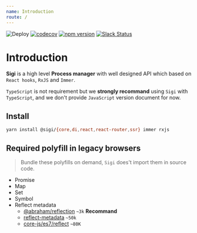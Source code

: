 ```yaml
---
name: Introduction
route: /
---
```


![Deploy](https://github.com/sigi-framework/documents/workflows/Deploy/badge.svg)
[![codecov](https://codecov.io/gh/sigi-framework/sigi/branch/master/graph/badge.svg)](https://codecov.io/gh/sigi-framework/sigi)
[![npm version](https://badge.fury.io/js/%40sigi%2Fcore.svg)](https://badge.fury.io/js/%40sigi%2Fcore)
[![Slack Status](https://img.shields.io/badge/slack-@sigi/framework-green.svg?logo=slack)](https://join.slack.com/t/sigiframework/shared_invite/enQtOTM4ODYwMjQ5OTY5LTRmM2JhYTA1NTA5OWVkZWQzZmVkZjE4OGM0ZjM4NGJlZTliNTZjYjE5OGExMjE3MTNkNGE2NmE1MjM5NDQwNTY)

# Introduction
**Sigi** is a high level **Process manager** with well designed API which based on `React hooks`, `RxJS` and `Immer`.

`TypeScript` is not requirement but we **strongly recommand** using `Sigi` with `TypeScript`, and we don't provide `JavaScript` version document for now.

## Install
```bash
yarn install @sigi/{core,di,react,react-router,ssr} immer rxjs
```

## Required polyfill in legacy browsers

> Bundle these polyfills on demand, `Sigi` does't import them in source code.

- Promise
- Map
- Set
- Symbol
- Reflect metadata
  - [@abraham/reflection](https://www.npmjs.com/package/@abraham/reflection) `~3k`  **Recommand**
  - [reflect-metadata](https://github.com/rbuckton/reflect-metadata) `~50k`
  - [core-js/es7/reflect](https://github.com/zloirock/core-js) `~80K`
